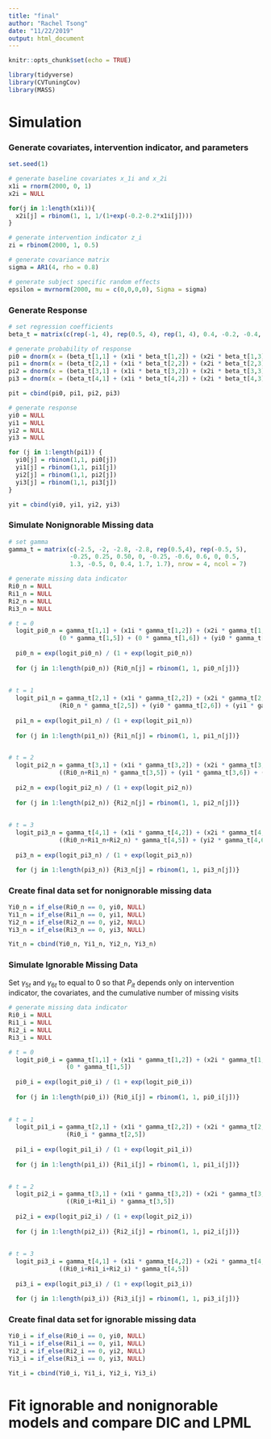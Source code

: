 ```yaml
---
title: "final"
author: "Rachel Tsong"
date: "11/22/2019"
output: html_document
---
```


```r
knitr::opts_chunk$set(echo = TRUE)

library(tidyverse)
library(CVTuningCov)
library(MASS)
```

# Simulation

### Generate covariates, intervention indicator, and parameters
```r
set.seed(1)

# generate baseline covariates x_1i and x_2i
x1i = rnorm(2000, 0, 1)
x2i = NULL

for(j in 1:length(x1i)){
  x2i[j] = rbinom(1, 1, 1/(1+exp(-0.2-0.2*x1i[j])))
}

# generate intervention indicator z_i
zi = rbinom(2000, 1, 0.5)

# generate covariance matrix
sigma = AR1(4, rho = 0.8)

# generate subject specific random effects
epsilon = mvrnorm(2000, mu = c(0,0,0,0), Sigma = sigma)

```


### Generate Response
```r
# set regression coefficients
beta_t = matrix(c(rep(-1, 4), rep(0.5, 4), rep(1, 4), 0.4, -0.2, -0.4, -0.6), nrow = 4, ncol = 4)

# generate probability of response
pi0 = dnorm(x = (beta_t[1,1] + (x1i * beta_t[1,2]) + (x2i * beta_t[1,3]) + (zi * beta_t[1,4]) + epsilon[,1]), 0, 1)
pi1 = dnorm(x = (beta_t[2,1] + (x1i * beta_t[2,2]) + (x2i * beta_t[2,3]) + (zi * beta_t[2,4]) + epsilon[,2]), 0, 1)
pi2 = dnorm(x = (beta_t[3,1] + (x1i * beta_t[3,2]) + (x2i * beta_t[3,3]) + (zi * beta_t[3,4]) + epsilon[,3]), 0, 1)
pi3 = dnorm(x = (beta_t[4,1] + (x1i * beta_t[4,2]) + (x2i * beta_t[4,3]) + (zi * beta_t[4,4]) + epsilon[,4]), 0, 1)

pit = cbind(pi0, pi1, pi2, pi3)

# generate response
yi0 = NULL
yi1 = NULL
yi2 = NULL
yi3 = NULL

for (j in 1:length(pi1)) {
  yi0[j] = rbinom(1,1, pi0[j])
  yi1[j] = rbinom(1,1, pi1[j])
  yi2[j] = rbinom(1,1, pi2[j])
  yi3[j] = rbinom(1,1, pi3[j])
}

yit = cbind(yi0, yi1, yi2, yi3)

```


### Simulate Nonignorable Missing data
```r
# set gamma 
gamma_t = matrix(c(-2.5, -2, -2.8, -2.8, rep(0.5,4), rep(-0.5, 5), 
                 -0.25, 0.25, 0.50, 0, -0.25, -0.6, 0.6, 0, 0.5,
                 1.3, -0.5, 0, 0.4, 1.7, 1.7), nrow = 4, ncol = 7)

# generate missing data indicator
Ri0_n = NULL
Ri1_n = NULL
Ri2_n = NULL
Ri3_n = NULL

# t = 0
  logit_pi0_n = gamma_t[1,1] + (x1i * gamma_t[1,2]) + (x2i * gamma_t[1,3]) + (zi * gamma_t[1,4]) +
              (0 * gamma_t[1,5]) + (0 * gamma_t[1,6]) + (yi0 * gamma_t[1,7])
    
  pi0_n = exp(logit_pi0_n) / (1 + exp(logit_pi0_n))
    
  for (j in 1:length(pi0_n)) {Ri0_n[j] = rbinom(1, 1, pi0_n[j])}
  
  
# t = 1
  logit_pi1_n = gamma_t[2,1] + (x1i * gamma_t[2,2]) + (x2i * gamma_t[2,3]) + (zi * gamma_t[2,4]) +
              (Ri0_n * gamma_t[2,5]) + (yi0 * gamma_t[2,6]) + (yi1 * gamma_t[2,7])
    
  pi1_n = exp(logit_pi1_n) / (1 + exp(logit_pi1_n))
    
  for (j in 1:length(pi1_n)) {Ri1_n[j] = rbinom(1, 1, pi1_n[j])}

  
# t = 2
  logit_pi2_n = gamma_t[3,1] + (x1i * gamma_t[3,2]) + (x2i * gamma_t[3,3]) + (zi * gamma_t[3,4]) +
              ((Ri0_n+Ri1_n) * gamma_t[3,5]) + (yi1 * gamma_t[3,6]) + (yi2 * gamma_t[3,7])
    
  pi2_n = exp(logit_pi2_n) / (1 + exp(logit_pi2_n))
    
  for (j in 1:length(pi2_n)) {Ri2_n[j] = rbinom(1, 1, pi2_n[j])}
  
  
# t = 3
  logit_pi3_n = gamma_t[4,1] + (x1i * gamma_t[4,2]) + (x2i * gamma_t[4,3]) + (zi * gamma_t[4,4]) +
              ((Ri0_n+Ri1_n+Ri2_n) * gamma_t[4,5]) + (yi2 * gamma_t[4,6]) + (yi3 * gamma_t[4,7])
    
  pi3_n = exp(logit_pi3_n) / (1 + exp(logit_pi3_n))

  for (j in 1:length(pi3_n)) {Ri3_n[j] = rbinom(1, 1, pi3_n[j])}

```


### Create final data set for nonignorable missing data
```r
Yi0_n = if_else(Ri0_n == 0, yi0, NULL)
Yi1_n = if_else(Ri1_n == 0, yi1, NULL)
Yi2_n = if_else(Ri2_n == 0, yi2, NULL)
Yi3_n = if_else(Ri3_n == 0, yi3, NULL)

Yit_n = cbind(Yi0_n, Yi1_n, Yi2_n, Yi3_n)
```


### Simulate Ignorable Missing Data
Set $\gamma_{5t}$ and $\gamma_{6t}$ to equal to 0 so that $P_{it}$ depends only on intervention indicator, the covariates, and the cumulative number of missing visits
```r
# generate missing data indicator
Ri0_i = NULL
Ri1_i = NULL
Ri2_i = NULL
Ri3_i = NULL

# t = 0
  logit_pi0_i = gamma_t[1,1] + (x1i * gamma_t[1,2]) + (x2i * gamma_t[1,3]) + (zi * gamma_t[1,4]) + 
                (0 * gamma_t[1,5])
    
  pi0_i = exp(logit_pi0_i) / (1 + exp(logit_pi0_i))
    
  for (j in 1:length(pi0_i)) {Ri0_i[j] = rbinom(1, 1, pi0_i[j])}
  
  
# t = 1
  logit_pi1_i = gamma_t[2,1] + (x1i * gamma_t[2,2]) + (x2i * gamma_t[2,3]) + (zi * gamma_t[2,4]) + 
                (Ri0_i * gamma_t[2,5])
    
  pi1_i = exp(logit_pi1_i) / (1 + exp(logit_pi1_i))
    
  for (j in 1:length(pi1_i)) {Ri1_i[j] = rbinom(1, 1, pi1_i[j])}

  
# t = 2
  logit_pi2_i = gamma_t[3,1] + (x1i * gamma_t[3,2]) + (x2i * gamma_t[3,3]) + (zi * gamma_t[3,4]) + 
                ((Ri0_i+Ri1_i) * gamma_t[3,5])
    
  pi2_i = exp(logit_pi2_i) / (1 + exp(logit_pi2_i))
    
  for (j in 1:length(pi2_i)) {Ri2_i[j] = rbinom(1, 1, pi2_i[j])}
  
  
# t = 3
  logit_pi3_i = gamma_t[4,1] + (x1i * gamma_t[4,2]) + (x2i * gamma_t[4,3]) + (zi * gamma_t[4,4]) +
              ((Ri0_i+Ri1_i+Ri2_i) * gamma_t[4,5])
    
  pi3_i = exp(logit_pi3_i) / (1 + exp(logit_pi3_i))

  for (j in 1:length(pi3_i)) {Ri3_i[j] = rbinom(1, 1, pi3_i[j])}


```

### Create final data set for ignorable missing data
```r
Yi0_i = if_else(Ri0_i == 0, yi0, NULL)
Yi1_i = if_else(Ri1_i == 0, yi1, NULL)
Yi2_i = if_else(Ri2_i == 0, yi2, NULL)
Yi3_i = if_else(Ri3_i == 0, yi3, NULL)

Yit_i = cbind(Yi0_i, Yi1_i, Yi2_i, Yi3_i)
```


# Fit ignorable and nonignorable models and compare DIC and LPML
```r

```


